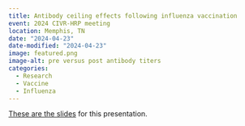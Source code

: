```yaml
---
title: Antibody ceiling effects following influenza vaccination
event: 2024 CIVR-HRP meeting 
location: Memphis, TN
date: "2024-04-23"
date-modified: "2024-04-23"
image: featured.png
image-alt: pre versus post antibody titers
categories:
  - Research
  - Vaccine
  - Influenza
---
```



<a href="Handel-CIVR-2024-04.html" target="_blank">These are the slides</a> for this presentation.


